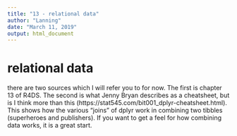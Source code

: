 ```yaml
---
title: "13 - relational data"
author: "Lanning"
date: "March 11, 2019"
output: html_document
---
```


# relational data

there are two sources which I will refer you to for now. The first is chapter 13 of R4DS.  The second is what Jenny Bryan describes as a cheatsheet, but is I think more than this (https://stat545.com/bit001_dplyr-cheatsheet.html). This shows how the various "joins" of dplyr work in combining two tibbles (superheroes and publishers). If you want to get a feel for how combining data works, it is a great start.